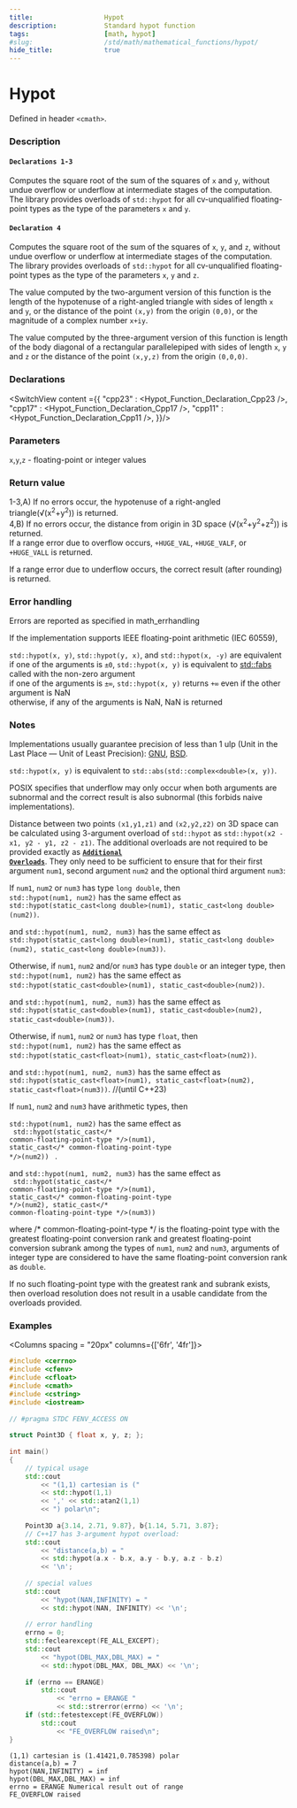 ```yaml
---
title:                  Hypot
description:            Standard hypot function
tags:                   [math, hypot]
#slug:                  /std/math/mathematical_functions/hypot/
hide_title:             true
---
```




# Hypot

Defined in header `<cmath>`.

### Description
#### `Declarations 1-3`
Computes the square root of the sum of the squares of `x` and `y`, 
without undue overflow or underflow at intermediate stages of the computation. 
The library provides overloads of `std::hypot` for all cv-unqualified floating-point types as the type of the parameters `x` and `y`.

#### `Declaration 4` 
Computes the square root of the sum of the squares of `x`, `y`, and `z`, 
without undue overflow or underflow at intermediate stages of the computation. 
The library provides overloads of `std::hypot` for all cv-unqualified floating-point types as the type of the parameters `x`, `y` and `z`.

The value computed by the two-argument version of this function is the length of the hypotenuse of a 
right-angled triangle with sides of length `x` and `y`, or the distance of the point `(x,y)` from the origin `(0,0)`, or the magnitude of a complex number `x+iy`.


The value computed by the three-argument version of this function is length of the body diagonal of a rectangular parallelepiped with sides of
length `x`, `y` and `z` or the distance of the point `(x,y,z)` from the origin `(0,0,0)`.


### Declarations

<SwitchView content ={{
    "cpp23" : <Hypot_Function_Declaration_Cpp23 />,
    "cpp17" : <Hypot_Function_Declaration_Cpp17 />,
    "cpp11" : <Hypot_Function_Declaration_Cpp11 />,
}}/>


### Parameters
 
`x`,`y`,`z` - floating-point or integer values

### Return value

1-3,A) If no errors occur, the hypotenuse of a right-angled triangle(√(x<sup>2</sup>+y<sup>2</sup>)) is returned. <br/>
4,B) If no errors occur, the distance from origin in 3D space (√(x<sup>2</sup>+y<sup>2</sup>+z<sup>2</sup>)) is returned. <br/>
If a range error due to overflow occurs, `+HUGE_VAL`, `+HUGE_VALF`, or `+HUGE_VALL` is returned.

If a range error due to underflow occurs, the correct result (after rounding) is returned.

### Error handling

Errors are reported as specified in math_errhandling

If the implementation supports IEEE floating-point arithmetic (IEC 60559),

`std::hypot(x, y)`, `std::hypot(y, x)`, and `std::hypot(x, -y)` are equivalent <br/>
if one of the arguments is `±0`, `std::hypot(x, y)` is equivalent to [std::fabs](/docs/std/math/mathematical_functions/abs/#declarations) called with the non-zero argument<br/>
if one of the arguments is `±∞`, `std::hypot(x, y)` returns `+∞` even if the other argument is NaN<br/>
otherwise, if any of the arguments is NaN, NaN is returned<br/>

### Notes

Implementations usually guarantee precision of less than 1 ulp (Unit in the Last Place — Unit of Least Precision): 
[GNU](https://sourceware.org/git/?p=glibc.git;a=blob_plain;f=sysdeps/ieee754/dbl-64/e_hypot.c), 
[BSD](https://svnweb.freebsd.org/base/head/lib/msun/src/e_hypot.c).

`std::hypot(x, y)` is equivalent to `std::abs(std::complex<double>(x, y))`.

POSIX specifies that underflow may only occur when both arguments are subnormal and the correct result is also subnormal (this forbids naive implementations).

Distance between two points `(x1,y1,z1)` and `(x2,y2,z2)` on 3D space can be calculated using 3-argument overload of `std::hypot` 
as `std::hypot(x2 - x1, y2 - y1, z2 - z1)`. <Since v='cpp17'></Since>
The additional overloads are not required to be provided exactly as <a href='#declarations'><code><b>Additional Overloads</b></code></a>. 
They only need to be sufficient to ensure that for their first argument `num1`, second argument `num2` and the optional third argument `num3`:

If `num1`, `num2` or `num3` has type `long double`, then <br/>
`std::hypot(num1, num2)` has the same effect as  <br/>
`std::hypot(static_cast<long double>(num1), static_cast<long double>(num2))`.

and
`std::hypot(num1, num2, num3)` has the same effect as  <br/>
`std::hypot(static_cast<long double>(num1), static_cast<long double>(num2), static_cast<long double>(num3))`.

Otherwise, if `num1`, `num2` and/or `num3` has type `double` or an integer type, then <br/>
`std::hypot(num1, num2)` has the same effect as  <br/>
`std::hypot(static_cast<double>(num1), static_cast<double>(num2))`.

and
`std::hypot(num1, num2, num3)` has the same effect as  <br/>
`std::hypot(static_cast<double>(num1), static_cast<double>(num2), static_cast<double>(num3))`.

Otherwise, if `num1`, `num2` or `num3` has type `float`, then <br/>
`std::hypot(num1, num2)` has the same effect as  <br/>
`std::hypot(static_cast<float>(num1), static_cast<float>(num2))`.
       
and
`std::hypot(num1, num2, num3)` has the same effect as  <br/>
`std::hypot(static_cast<float>(num1), static_cast<float>(num2), static_cast<float>(num3))`.
//(until C++23)

If `num1`, `num2` and `num3` have arithmetic types, then <br/>

`std::hypot(num1, num2)` has the same effect as  <br/> <code> std::hypot(static_cast&lt;<span class='col-d'>/\* common-floating-point-type \*/</span>&gt;(num1), static_cast&lt;<span class='col-d'>/\* common-floating-point-type \*/</span>&gt;(num2)) </code> .

and
`std::hypot(num1, num2, num3)` has the same effect as  <br/> <code> std::hypot(static_cast&lt;<span class='col-d'>/\* common-floating-point-type \*/</span>&gt;(num1), static_cast&lt;<span class='col-d'>/\* common-floating-point-type \*/</span>&gt;(num2), static_cast&lt;<span class='col-d'>/\* common-floating-point-type \*/</span>&gt;(num3)) </code>

where <span class='col-d'>/\* common-floating-point-type \*/</span> is the floating-point type with the greatest floating-point conversion rank and greatest floating-point 
conversion subrank among the types of `num1`, `num2` and `num3`, arguments of integer type are considered to have the same floating-point conversion rank as `double`.

If no such floating-point type with the greatest rank and subrank exists, then overload resolution does not result in a usable candidate from the overloads provided.

### Examples



<Columns spacing = "20px" columns={['6fr', '4fr']}>
<div>

```cpp
#include <cerrno>
#include <cfenv>
#include <cfloat>
#include <cmath>
#include <cstring>
#include <iostream>
 
// #pragma STDC FENV_ACCESS ON
 
struct Point3D { float x, y, z; };
 
int main()
{
    // typical usage
    std::cout 
        << "(1,1) cartesian is (" 
        << std::hypot(1,1)
        << ',' << std::atan2(1,1) 
        << ") polar\n";
 
    Point3D a{3.14, 2.71, 9.87}, b{1.14, 5.71, 3.87};
    // C++17 has 3-argument hypot overload:
    std::cout 
        << "distance(a,b) = "
        << std::hypot(a.x - b.x, a.y - b.y, a.z - b.z) 
        << '\n';
 
    // special values
    std::cout 
        << "hypot(NAN,INFINITY) = " 
        << std::hypot(NAN, INFINITY) << '\n';
 
    // error handling
    errno = 0;
    std::feclearexcept(FE_ALL_EXCEPT);
    std::cout 
        << "hypot(DBL_MAX,DBL_MAX) = " 
        << std::hypot(DBL_MAX, DBL_MAX) << '\n';
 
    if (errno == ERANGE)
        std::cout 
            << "errno = ERANGE " 
            << std::strerror(errno) << '\n';
    if (std::fetestexcept(FE_OVERFLOW))
        std::cout 
            << "FE_OVERFLOW raised\n";
}

```

</div>

<div>

```plaintext title="Result"
(1,1) cartesian is (1.41421,0.785398) polar
distance(a,b) = 7
hypot(NAN,INFINITY) = inf
hypot(DBL_MAX,DBL_MAX) = inf
errno = ERANGE Numerical result out of range
FE_OVERFLOW raised
```

</div>
</Columns>
